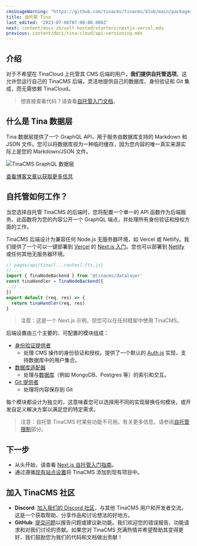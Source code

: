 ```yaml
---
cmsUsageWarning: "https://github.com/tinacms/tinacms/blob/main/packages/tinacms-authjs/src/index.ts"
title: 自托管 Tina
last_edited: '2023-07-06T07:00:00.000Z'
next: content/docs-zh/self-hosted/starters/nextjs-vercel.mdx
previous: content/docs/tina-cloud/api-versioning.mdx
---
```


## 介绍

对于不希望在 TinaCloud 上托管其 CMS 后端的用户，**我们提供自托管选项**。这允许您运行自己的 TinaCMS 后端，灵活地提供自己的数据库、身份验证和 Git 集成，而无需依赖 TinaCloud。

> 想直接查看代码？请查看[自托管入门文档](/docs/self-hosted/starters/nextjs-vercel/)。

## 什么是 Tina 数据层

Tina 数据层提供了一个 GraphQL API，用于服务由数据库支持的 Markdown 和 JSON 文件。您可以将数据库视为一种临时缓存，因为您内容的唯一真实来源实际上是您的 Markdown/JSON 文件。

![TinaCMS GraphQL 数据层](/img/docs/tinacms-data-layer_geyrv8.png 'TinaCMS 数据层')

[查看博客文章以获取更多信息](/blog/self-hosted-datalayer/)

## 自托管如何工作？

当您选择自托管 TinaCMS 的后端时，您将配置一个单一的 API 函数作为后端服务。此函数将为您的内容公开一个 GraphQL 端点，并处理所有身份验证和授权方面的工作。

TinaCMS 后端设计为兼容任何 Node.js 无服务器环境，如 Vercel 或 Netlify。我们提供了一个可以一键部署到 [Vercel](https://vercel.com/) 的 [Next.js 入门](/docs/self-hosted/starters/nextjs-vercel)。您也可以部署到 [Netlify](https://www.netlify.com/) 或任何其他无服务器环境。

```js
// pages/api/tina/[...routes].{ts,js}
// ...
import { TinaNodeBackend } from '@tinacms/datalayer'
const tinaHandler = TinaNodeBackend({
  // ...
})
export default (req, res) => {
  return tinaHandler(req, res)
}
```

> 注意：这是一个 Next.js 示例，但您可以在任何框架中使用 TinaCMS。

后端设置由三个主要的、可配置的模块组成：

- [身份验证提供者](/docs/reference/self-hosted/auth-provider/overview)
  - 处理 CMS 操作的身份验证和授权。提供了一个默认的 [Auth.js](/docs/reference/self-hosted/auth-provider/authjs) 实现，支持数据库中的用户集合。
- [数据库适配器](/docs/reference/self-hosted/database-adapter/overview)
  - 处理与[数据库](/docs/introduction/faq/#why-do-i-need-a-database-when-using-markdown)（例如 MongoDB、Postgres 等）的索引和交互。
- [Git 提供者](/docs/reference/self-hosted/git-provider/overview)
  - 处理将内容保存到 Git

每个模块都设计为独立的，这意味着您可以选择用不同的实现替换任何模块，或开发自定义解决方案以满足您的特定需求。

> 注意：自托管 TinaCMS 时某些功能不可用。有关更多信息，请参阅[自托管限制](/docs/introduction/faq#what-features-are-unavailable-in-self-hosted-tina-compared-to-tinacloud)部分。

## 下一步

- 从头开始，请查看 [Next.js 自托管入门指南](/docs/self-hosted/starters/nextjs-vercel/)。
- 通过遵循[现有站点设置](/docs/self-hosted/existing-site/)将 TinaCMS 添加到现有项目中。

## 加入 TinaCMS 社区

- **Discord**: [加入我们的 Discord 社区](https://discord.com/invite/zumN63Ybpf)，与其他 TinaCMS 用户和开发者交流。这是一个获取帮助、分享作品和讨论想法的好地方。
- **GitHub**: [提交问题](https://github.com/tinacms/tinacms/issues/new/choose)以报告问题或建议新功能。我们欢迎您的错误报告、功能请求和对我们讨论的贡献。如果您对 TinaCMS 充满热情并希望帮助其变得更好，我们鼓励您为我们的代码和文档做出贡献！